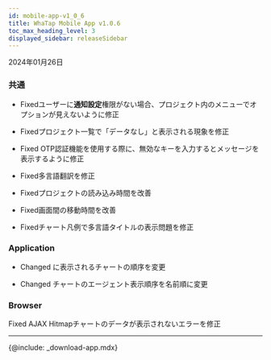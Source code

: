```yaml
---
id: mobile-app-v1_0_6
title: WhaTap Mobile App v1.0.6
toc_max_heading_level: 3
displayed_sidebar: releaseSidebar
---
```


2024年01月26日

### 共通

- <Status>Fixed</Status>ユーザーに<b>通知設定</b>権限がない場合、プロジェクト内の<Appname sid="setting" className="uitext" />メニューで<Appname sid="alert_settins" className="uitext" />オプションが見えないように修正

- <Status>Fixed</Status>プロジェクト一覧で「データなし」と表示される現象を修正

- <Status>Fixed</Status> OTP認証機能を使用する際に、無効なキーを入力するとメッセージを表示するように修正

- <Status>Fixed</Status>多言語翻訳を修正

- <Status>Fixed</Status>プロジェクトの読み込み時間を改善

- <Status>Fixed</Status>画面間の移動時間を改善

- <Status>Fixed</Status>チャート凡例で多言語タイトルの表示問題を修正

### Application

- <Status>Changed</Status> <Appname sid="dashboard" className="uitext" />に表示されるチャートの順序を変更

- <Status>Changed</Status> <Appname sid="active_transaction" className="uitext" />チャートのエージェント表示順序を名前順に変更

### Browser

<Status>Fixed</Status> <span class="uitext">AJAX Hitmap</span>チャートのデータが表示されないエラーを修正

* * *

{@include: _download-app.mdx}
